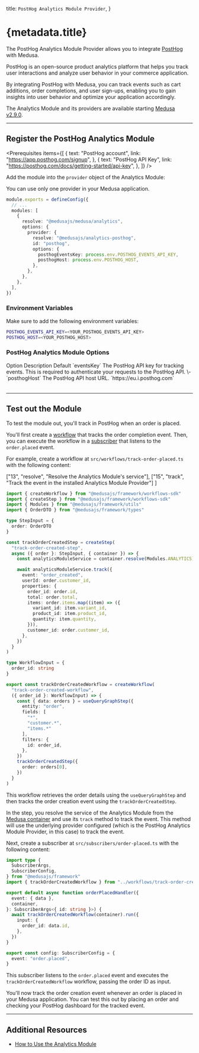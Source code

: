 
  title: `PostHog Analytics Module Provider`,
}

# {metadata.title}

The PostHog Analytics Module Provider allows you to integrate [PostHog](https://posthog.com/) with Medusa.

PostHog is an open-source product analytics platform that helps you track user interactions and analyze user behavior in your commerce application.

By integrating PostHog with Medusa, you can track events such as cart additions, order completions, and user sign-ups, enabling you to gain insights into user behavior and optimize your application accordingly.

<Note>

The Analytics Module and its providers are available starting [Medusa v2.9.0](https://github.com/medusajs/medusa/releases/tag/v2.9.0).

</Note>

---

## Register the PostHog Analytics Module

<Prerequisites
  items={[
    {
      text: "PostHog account",
      link: "https://app.posthog.com/signup",
    },
    {
      text: "PostHog API Key",
      link: "https://posthog.com/docs/getting-started/api-key",
    },
  ]}
/>

Add the module into the `provider` object of the Analytics Module:

<Note>

You can use only one provider in your Medusa application.

</Note>

```ts title="medusa-config.ts"
module.exports = defineConfig({
  // ...
  modules: [
    {
      resolve: "@medusajs/medusa/analytics",
      options: {
        provider: {
          resolve: "@medusajs/analytics-posthog",
          id: "posthog",
          options: {
            posthogEventsKey: process.env.POSTHOG_EVENTS_API_KEY,
            posthogHost: process.env.POSTHOG_HOST,
          },
        },
      },
    },
  ],
})
```

### Environment Variables

Make sure to add the following environment variables:

```bash
POSTHOG_EVENTS_API_KEY=<YOUR_POSTHOG_EVENTS_API_KEY>
POSTHOG_HOST=<YOUR_POSTHOG_HOST>
```

### PostHog Analytics Module Options

<Table>
  <Table.Header>
    <Table.Row>
      <Table.HeaderCell>
        Option
      </Table.HeaderCell>
      <Table.HeaderCell>
        Description
      </Table.HeaderCell>
      <Table.HeaderCell>
        Default
      </Table.HeaderCell>
    </Table.Row>
  </Table.Header>
  <Table.Body>
    <Table.Row>
      <Table.Cell>
        `eventsKey`
      </Table.Cell>
      <Table.Cell>
        The PostHog API key for tracking events. This is required to authenticate your requests to the PostHog API.
      </Table.Cell>
      <Table.Cell>
        \-
      </Table.Cell>
    </Table.Row>
    <Table.Row>
      <Table.Cell>
        `posthogHost`
      </Table.Cell>
      <Table.Cell>
        The PostHog API host URL.
      </Table.Cell>
      <Table.Cell>
        `https://eu.i.posthog.com`
      </Table.Cell>
    </Table.Row>
  </Table.Body>
</Table>

---

## Test out the Module

To test the module out, you'll track in PostHog when an order is placed.

You'll first create a [workflow](!docs!/learn/fundamentals/workflows) that tracks the order completion event. Then, you can execute the workflow in a [subscriber](!docs!/learn/fundamentals/events-and-subscribers) that listens to the `order.placed` event.

For example, create a workflow at `src/workflows/track-order-placed.ts` with the following content:

  ["13", "resolve", "Resolve the Analytics Module's service"],
  ["15", "track", "Track the event in the installed Analytics Module Provider"]
]

```ts title="src/workflows/track-order-created.ts" highlights={workflowHighlights}
import { createWorkflow } from "@medusajs/framework/workflows-sdk"
import { createStep } from "@medusajs/framework/workflows-sdk"
import { Modules } from "@medusajs/framework/utils"
import { OrderDTO } from "@medusajs/framework/types"

type StepInput = {
  order: OrderDTO
}

const trackOrderCreatedStep = createStep(
  "track-order-created-step",
  async ({ order }: StepInput, { container }) => {
    const analyticsModuleService = container.resolve(Modules.ANALYTICS)

    await analyticsModuleService.track({
      event: "order_created",
      userId: order.customer_id,
      properties: {
        order_id: order.id,
        total: order.total,
        items: order.items.map((item) => ({
          variant_id: item.variant_id,
          product_id: item.product_id,
          quantity: item.quantity,
        })),
        customer_id: order.customer_id,
      },
    })
  }
)

type WorkflowInput = {
  order_id: string
}

export const trackOrderCreatedWorkflow = createWorkflow(
  "track-order-created-workflow",
  ({ order_id }: WorkflowInput) => {
    const { data: orders } = useQueryGraphStep({
      entity: "order",
      fields: [
        "*",
        "customer.*",
        "items.*"
      ],
      filters: {
        id: order_id,
      },
    })
    trackOrderCreatedStep({
      order: orders[0],
    })
  }
)
```

This workflow retrieves the order details using the `useQueryGraphStep` and then tracks the order creation event using the `trackOrderCreatedStep`.

In the step, you resolve the service of the Analytics Module from the [Medusa container](!docs!/learn/fundamentals/medusa-container) and use its `track` method to track the event. This method will use the underlying provider configured (which is the PostHog Analytics Module Provider, in this case) to track the event.

Next, create a subscriber at `src/subscribers/order-placed.ts` with the following content:

```ts title="src/subscribers/order-placed.ts"
import type {
  SubscriberArgs,
  SubscriberConfig,
} from "@medusajs/framework"
import { trackOrderCreatedWorkflow } from "../workflows/track-order-created"

export default async function orderPlacedHandler({
  event: { data },
  container,
}: SubscriberArgs<{ id: string }>) {
  await trackOrderCreatedWorkflow(container).run({
    input: {
      order_id: data.id,
    },
  })
}

export const config: SubscriberConfig = {
  event: "order.placed",
}
```

This subscriber listens to the `order.placed` event and executes the `trackOrderCreatedWorkflow` workflow, passing the order ID as input.

You'll now track the order creation event whenever an order is placed in your Medusa application. You can test this out by placing an order and checking your PostHog dashboard for the tracked event.

---

## Additional Resources

- [How to Use the Analytics Module](/references/analytics/service)